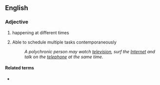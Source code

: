 ==English==

===Adjective===
{{en-adj}}

# happening at different times
# {{lb|en|of a person}} Able to schedule multiple tasks contemporaneously
#: ''A polychronic person may watch [[television]], surf the [[Internet]] and talk on the [[telephone]] at the same time.''

====Related terms====
* {{l|en|polychronicity}}